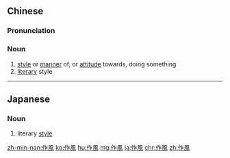 {{also|作风}}
==Chinese==
{{zh-forms|s=作风}}

===Pronunciation===
{{zh-pron
|m=zuòfēng,tl=y
|ma=Zh-zuòfeng.ogg
|c=zok3 fung1
|mn=chok-hong
|cat=n
}}

===Noun===
{{zh-noun}}

# [[style]] or [[manner]] of, or [[attitude]] towards, doing something
# [[literary]] style

----

==Japanese==
{{ja-kanjitab|さく|ふう|yomi=o}}

===Noun===
{{ja-noun|さくふう}}

# literary [[style]]

[[zh-min-nan:作風]]
[[ko:作風]]
[[hu:作風]]
[[mg:作風]]
[[ja:作風]]
[[chr:作風]]
[[zh:作風]]